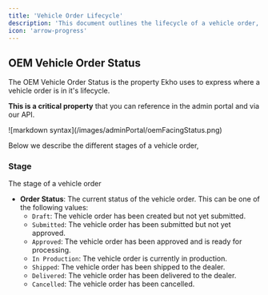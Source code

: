 ```yaml
---
title: 'Vehicle Order Lifecycle'
description: 'This document outlines the lifecycle of a vehicle order, helping you understand when your team can and should take particular action regarding vehicle production, assignent, and fulfillment.'
icon: 'arrow-progress'
---
```


## OEM Vehicle Order Status

The OEM Vehicle Order Status is the property Ekho uses to express where a vehicle order is in it's lifecycle.

<Warning>

 **This is a critical property** that you can reference in the admin portal and via our API.

</Warning>
![markdown syntax](/images/adminPortal/oemFacingStatus.png)





Below we describe the different stages of a vehicle order, 

### Stage 
The stage of a vehicle order 
- **Order Status**: The current status of the vehicle order. This can be one of the following values:
  - `Draft`: The vehicle order has been created but not yet submitted.
  - `Submitted`: The vehicle order has been submitted but not yet approved.
  - `Approved`: The vehicle order has been approved and is ready for processing.
  - `In Production`: The vehicle order is currently in production.
  - `Shipped`: The vehicle order has been shipped to the dealer.
  - `Delivered`: The vehicle order has been delivered to the dealer.
  - `Cancelled`: The vehicle order has been cancelled.


